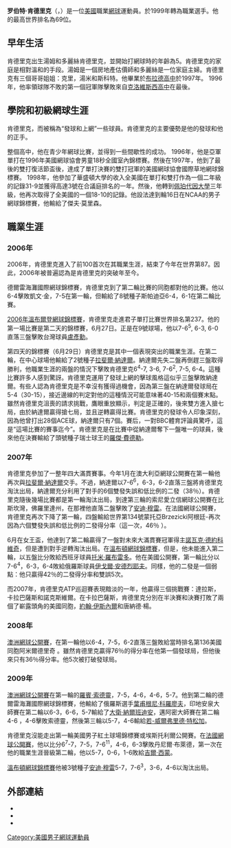 {{Infobox 网球
|姓名=罗伯特·肯德里克<br />Robert Kendrick
|照片=Robert Kendrick at the 2008 Legg Mason Tennis Classic.jpg
|国籍={{USA}}
|生年=1979年
|生日=11月15日
|出生地={{USA}}[[弗雷斯诺|弗雷斯诺]]
|居住地={{USA}}[[佛罗里达州|佛罗里达州]][[那不勒斯_(佛羅里達州)|那不勒斯 (佛羅里達州)]]
|身高=190
|体重=86
|持拍手=右
|反拍=雙手
|转职业年=1999年
|球拍=
|球衣=
|球鞋=
|单打最高排名=69（2009年6月20日）
|双打最高排名=109（2007年11月19日）
|现单打排名=82
|现双打排名=
|单打冠军头衔=0
|双打冠军头衔=1
|职业战绩=15勝28負
|奖金=537,921[[美元|美元]]
|澳网最好成绩=第一輪（2007、2009）
|法网最好成绩=第二輪（2009）
|温网最好成绩=第二輪（2006）
|美网最好成绩=第二輪（2008、2009）
|大满贯个数=
|奥运会最好成绩=
}}
'''罗伯特·肯德里克'''（{{lang-en|'''Robert Kendrick'''}}，{{bd|1979年|11月15日}}）是一位[[美國|美國]]職業[[網球|網球]]運動員。於1999年轉為職業選手。他的最高世界排名為69位。

==早年生活==
肯德里克出生湯姆和多麗絲肯德里克，並開始打網球時的年齡為5。肯德里克的家庭是相對溫和的手段。湯姆是一個房地產估價師和多麗絲是一位家庭主婦。肯德里克有三個哥哥姐姐：克里，湯米和斯科特。他畢業於[[布拉德高中（加利福尼亞州）|布拉德高中]]於1997年。 1996年，他率領球隊不敗的第一個冠軍隊擊敗來自[[克洛維斯西高中|克洛維斯西高中]]在最後。

== 學院和初級網球生涯 ==
肯德里克，而被稱為“發球和上網”一些球員。肯德里克的主要優勢是他的發球和他的正手。

整個高中，他在青少年網球比賽，並得到一些間歇性的成功。 1996年，他是亞軍單打在1996年美國網球協會男童18秒全國室內錦標賽。然後在1997年，他到了最後的雙打復活節盃後，達成了單打決賽的雙打冠軍的美國網球協會國際草地網球錦標賽。 1998年，他參加了華盛頓大學的收入全美國在單打和雙打作為一個二年級的記錄31-9並獲得高達3號在合議庭排名的一年。然後，他轉到[[佩珀代因大學|佩珀代因大學]]三年級，他再次取得了全美國的一個18-10的記錄。他設法達到輪16日在NCAA的男子網球錦標賽，他輸給了傑夫·莫里森。

== 職業生涯 ==	

=== 2006年 ===	
2006年，肯德里克進入了前100首次在其職業生涯，結束了今年在世界第87。因此，2006年被普遍認為是肯德里克的突破年至今。

德爾雷海灘國際網球錦標賽，肯德里克到了第二輪比賽的同胞都對他的比賽。他以6-4擊敗凱文·金，7-5在第一輪，但輸給了8號種子斯帕迪亞6-4，6-1在第二輪比賽。

[[2006年溫布爾登網球錦標賽|2006年溫布爾登網球錦標賽]]，肯德里克走進君子單打比賽世界排名第237。他的第一場比賽是第二天的錦標賽，6月27日。正是在9號球場，他以7-6<sup>5</sup>, 6-3, 6-0直落三盤擊敗台灣球員[[盧彥勳|盧彥勳]]。

第四天的錦標賽（6月29日）肯德里克是其中一個表現突出的職業生涯。在第二輪，在中心球場他輸給了2號種子[[拉斐爾·納達爾|拉斐爾·納達爾]]。納達爾先失二盤再倒趕三盤取得勝利，他職業生涯的兩盤的情況下擊敗肯德里克6<sup>4</sup>-7, 3-6, 7-6<sup>2</sup>, 7-5, 6-4。這種比賽許多人感到驚訝。肯德里克運用了發球上網的擊球風格這似乎三盤擊敗納達爾。有些人認為肯德里克是不幸沒有獲得過機會，因為第三盤在納達爾發球局在5-4（30-15），接近邊線的判定對他的這種情況可能意味著40-15和兩個賽末點。雖然肯德里克沮喪的請求挑戰，鷹眼重放顯示，判定是正確的，後來雙方進入搶七局，由於納達爾贏得搶七局，並且逆轉贏得比賽。肯德里克的發球令人印象深刻，因為他曾打出28個ACE球，納達爾只有7個。賽后，一對BBC體育評論員驚呼，這是“這場比賽的賽事迄今”。肯德里克是在比賽中從納達爾奪下一盤唯一的球員，後來他在決賽輸給了頭號種子瑞士球王的[[羅傑·費德勒|羅傑·費德勒]]。

=== 2007年 ===
肯德里克參加了一整年四大滿貫賽事。今年1月在澳大利亞網球公開賽在第一輪他再次與[[拉斐爾·納達爾|拉斐爾·納達爾]]交手。不過，納達爾以7-6<sup>6</sup>，6-3，6-2直落三盤將肯德里克淘汰出局，納達爾充分利用了對手的6個雙發失誤和低比例的二發（38％）。肯德里克隨後幾場比賽都是第一輪淘汰出局，到達第三輪的索尼愛立信網球公開賽在比斯坎灣，佛羅里達州，在那裡他直落二盤擊敗了[[安迪·穆雷|安迪·穆雷]]。在法國網球公開賽，肯德里克再次下降了第一輪，四盤輸給世界第134號蒙托亞Brzezicki阿根廷-再次因為六個雙發失誤和低比例的二發得分率（這一次，46％ ）。

6月在女王盃，他達到了第二輪贏得了一盤對未來大滿貫賽冠軍得主[[諾瓦克·德約科維奇|諾瓦克·德約科維奇]]，但是遭到對手逆轉淘汰出局。在[[2007年溫布頓網球錦標賽男子單打比賽|溫布頓網球錦標賽]]，但是，他未能進入第二輪，以五盤比分敗給西班牙球員[[托米·羅布雷多|托米·羅布雷多]]。他在美國公開賽，第一輪比分以7-6<sup>4</sup>，6-3，6-4敗給俄羅斯球員[[伊戈爾·安德烈耶夫|伊戈爾·安德烈耶夫]]。同樣，他的二發是一個弱點：他只贏得42％的二發得分率和雙誤5次。

而2007年，肯德里克ATP巡迴賽表現黯淡的一年，他贏得三個挑戰賽：達拉斯，卡拉巴薩斯和諾克斯維爾。在卡拉巴薩斯，肯德里克分別在半決賽和決賽打敗了兩個了嶄露頭角的美國同胞，[[約翰·伊斯內爾|約翰·伊斯內爾]]和唐納德·楊。

=== 2008年 ===
[[2008年澳洲網球公開賽男子單打比賽|澳洲網球公開賽]]，在第一輪他以6-4，7-5，6-2直落三盤敗給當時排名第136美國同胞阿米爾德里奇 。雖然肯德里克贏得76％的得分率在他第一個發球局，但他後來只有36％得分率。他5次被打破發球局。

=== 2009年 ===
[[2009年澳大利亞網球公開賽|澳洲網球公開賽]]在第一輪的[[羅賓·索德靈|羅賓·索德靈]]，7-5，4-6，4-6，5-7。他到第二輪的德爾雷海灘國際網球錦標賽，他輸給了俄羅斯選手[[葉甫根尼·科羅廖夫|葉甫根尼·科羅廖夫]]，印地安泉大師賽在第二輪以6-3，6-6，5-7輸給了[[大衛·納爾班迪安|大衛·納爾班迪安]]，邁阿密大師賽在第二輪4-6 ，4-6擊敗索德靈，然後第三輪以5-7，4-6輸給[[若-威爾弗里德·特松加|若-威爾弗里德·特松加]]。

肯德里克沒能走出第一輪美國男子紅土球場錦標賽或埃斯托利爾公開賽。在[[2009年法國網球公開賽|法國網球公開賽]]，他以比分6<sup>7</sup>-7，7-5，7-6<sup>11</sup>，4-6，6-3擊敗丹尼爾·布萊德，第一次在他的職業生涯晉級第二輪，他以5-7，0-6，1-6敗給[[吉爾·西蒙|吉爾·西蒙]]。

[[2009年溫布頓網球錦標賽|溫布頓網球錦標賽]]他被3號種子[[安迪·穆雷|安迪·穆雷]]5-7，7-6<sup>3</sup>，3-6，4-6以淘汰出局。

==外部連結==
* {{ATP|K448}}
* {{ITF Profile|id=10023278}}
* {{DavisCupplayerlink|10023278}}

{{Authority control}}
{{DEFAULTSORT:Kendrick, Robert}}
[[Category:美國男子網球運動員|Category:美國男子網球運動員]]